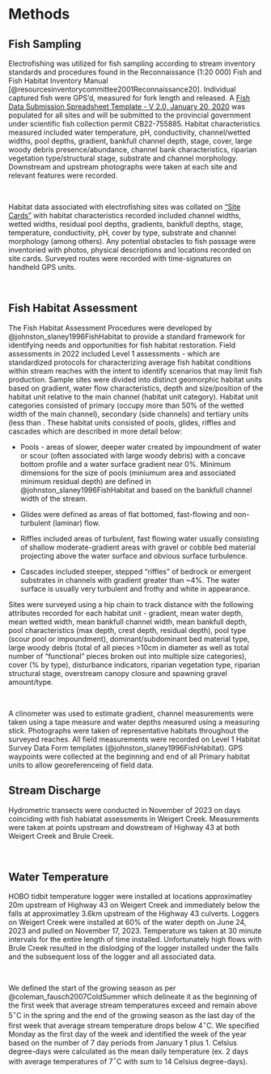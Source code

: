 # Methods

## Fish Sampling
Electrofishing was utilized for fish sampling according to stream inventory standards and procedures found in the Reconnaissance (1:20 000) Fish and Fish Habitat Inventory Manual [@resourcesinventorycommittee2001Reconnaissance20]. Individual captured fish were GPS'd, measured for fork length and released.  A [Fish Data Submission Spreadsheet Template - V 2.0, January 20, 2020 ](https://www2.gov.bc.ca/gov/content/environment/plants-animals-ecosystems/fish/fish-and-fish-habitat-data-information/fish-data-submission/submit-fish-data#submitfish) was populated for all sites and will be submitted to the provincial government under scientific fish collection permit CB22-755885. Habitat characteristics measured included water temperature, pH, conductivity, channel/wetted widths, pool depths, gradient,  bankfull channel depth, stage, cover, large woody debris presence/abundance, channel bank characteristics, riparian vegetation type/structural stage, substrate and channel morphology. Downstream and upstream photographs were taken at each site and relevant features were recorded.  

<br>

Habitat data associated with electrofishing sites was collated on ["Site Cards"](https://www2.gov.bc.ca/gov/content/environment/natural-resource-stewardship/laws-policies-standards-guidance/inventory-standards/aquatic-ecosystems) with habitat characteristics recorded included channel widths, wetted widths, residual pool depths, gradients, bankfull depths, stage, temperature, conductivity, pH, cover by type, substrate and channel morphology (among others). Any  potential  obstacles  to  fish  passage  were  inventoried  with  photos, physical  descriptions  and  locations  recorded on site cards.  Surveyed routes were recorded with time-signatures on handheld GPS units.   

<br>


## Fish Habitat Assessment 
The Fish Habitat Assessment Procedures were developed by @johnston_slaney1996FishHabitat to provide a standard framework for identifying needs and opportunities for fish habitat restoration.  Field assessments in 2022 included Level 1 assessments - which are standardized protocols for characterizing average fish habitat conditions within stream reaches with the intent to identify scenarios that may limit fish production.  Sample sites were divided into distinct geomorphic habitat units based on gradient, water flow characteristics, depth and size/position of the habitat unit relative to the main channel (habitat unit category). Habitat unit categories consisted of primary (occupy more than 50% of the wetted width of the main channel), secondary (side channels) and tertiary units (less than . These habitat units consisted of pools, glides, riffles and cascades which are described in more detail below:

 + Pools - areas of slower, deeper water created by impoundment of water or scour (often associated with large woody debris) with a concave bottom profile and a water surface gradient near 0%. Minimum dimensions for the size of pools (miniumum area and associated minimum residual depth) are defined in @johnston_slaney1996FishHabitat and based on the bankfull channel width of the stream.
 
 + Glides were defined as areas of flat bottomed, fast-flowing and non-turbulent (laminar) flow.
 
 + Riffles included areas of turbulent, fast flowing water usually consisting of shallow moderate-gradient areas with gravel or cobble bed material projecting above the water surface and obvious surface turbulence. 
 
 + Cascades included steeper, stepped "riffles" of bedrock or emergent substrates in channels with gradient greater than ~4%.  The water surface is usually very turbulent and frothy and white in appearance.
 
Sites were surveyed using a hip chain to track distance with the following attributes recorded for each habitat unit - gradient, mean water depth, mean wetted width, mean bankfull channel width, mean bankfull depth, pool characteristics (max depth, crest depth, residual depth), pool type (scour pool or impoundment), dominant/subdominant bed material type, large woody debris (total of all pieces >10cm in diameter as well as total number of "functional" pieces broken out into multiple size categories), cover (% by type), disturbance indicators, riparian vegetation type, riparian structural stage, overstream canopy closure and spawning gravel amount/type.

<br>

A clinometer was used to estimate gradient, channel measurements were taken using a tape measure and water depths measured using a measuring stick.  Photographs were taken of representative habitats throughout the surveyed reaches.  All field measurements were recorded on Level 1 Habitat Survey Data Form templates (@johnston_slaney1996FishHabitat). GPS waypoints were collected at the beginning and end of all Primary habitat units to allow georeferenceing of field data.

## Stream Discharge
Hydrometric transects were conducted in November of 2023 on days coinciding with fish habiatat assessments in Weigert Creek.  Measurements were taken at points upstream and dowstream of Highway 43 at both Weigert Creek and Brule Creek.  

<br>


## Water Temperature
HOBO tidbit temperature logger were installed at locations approximatley 20m upstream of Highway 43 on Weigert Creek and immediately below the falls at approximatley 3.6km upstream of the Highway 43 culverts.  Loggers on Weigert Creek were installed at 60% of the water depth on June 24, 2023 and pulled on November 17, 2023.  Temperature ws taken at 30 minute intervals for the entire length of time installed. Unfortunately high flows with Brule Creek resulted in the dislodging of the logger installed under the falls and the subsequent loss of the logger and all associated data.

<br>


We defined the start of the growing season as per @coleman_fausch2007ColdSummer which delineate it as the beginning of the first week that average stream temperatures exceed and remain above 5$^\circ$C in the spring and the end of the growing season as the last day of the first week that average stream temperature drops below 4$^\circ$C. We specified Monday as the first day of the week and identified the week of the year based on the number of 7 day periods from January 1 plus 1.  Celsius degree-days were calculated as the mean daily temperature (ex. 2 days with average temperatures of 7$^\circ$C with sum to 14 Celsius degree-days).




